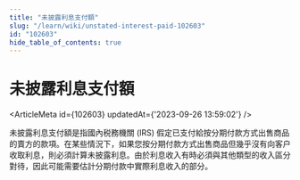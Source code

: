 ```yaml
---
title: "未披露利息支付額"
slug: "/learn/wiki/unstated-interest-paid-102603"
id: "102603"
hide_table_of_contents: true
---
```



# 未披露利息支付額

<ArticleMeta id={102603} updatedAt={'2023-09-26 13:59:02'} />
<div className='border-solid border-b border-t-0 my-4 border-[var(--ifm-color-gray-300)]' />

未披露利息支付額是指國內税務機關 (IRS) 假定已支付給按分期付款方式出售商品的賣方的款項。在某些情況下，如果您按分期付款方式出售商品但幾乎沒有向客户收取利息，則必須計算未披露利息。由於利息收入有時必須與其他類型的收入區分對待，因此可能需要估計分期付款中實際利息收入的部分。
